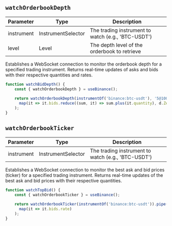 ## `watchOrderbookDepth`

| Parameter | Type | Description |
|-----------|------|-------------|
| instrument | InstrumentSelector | The trading instrument to watch (e.g., 'BTC-USDT') |
| level | Level | The depth level of the orderbook to retrieve |

Establishes a WebSocket connection to monitor the orderbook depth for a specified trading instrument. Returns real-time updates of asks and bids with their respective quantities and rates.

```typescript
function watchBidDepth() {
    const { watchOrderbookDepth } = useBinance();
    
    return watchOrderbookDepth(instrumentOf('binance:btc-usdt'), '5@100ms').pipe(
      map(it => it.bids.reduce((sum, it) => sum.plus(it.quantity), d.Zero))
    );
}
```

## `watchOrderbookTicker`

| Parameter | Type | Description |
|-----------|------|-------------|
| instrument | InstrumentSelector | The trading instrument to watch (e.g., 'BTC-USDT') |

Establishes a WebSocket connection to monitor the best ask and bid prices (ticker) for a specified trading instrument. Returns real-time updates of the best ask and bid prices with their respective quantities.

```typescript
function watchTopBid() {
    const { watchOrderbookTicker } = useBinance();
    
    return watchOrderbookTicker(instrumentOf('binance:btc-usdt')).pipe(
      map(it => it.bids.rate)
    );
}
```